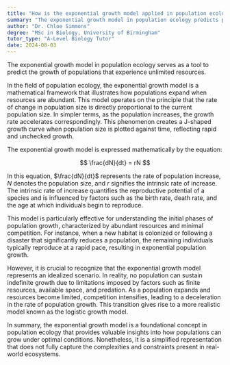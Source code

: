 ```yaml
---
title: "How is the exponential growth model applied in population ecology?"
summary: "The exponential growth model in population ecology predicts population growth under conditions of unlimited resources, highlighting how populations can increase rapidly without constraints."
author: "Dr. Chloe Simmons"
degree: "MSc in Biology, University of Birmingham"
tutor_type: "A-Level Biology Tutor"
date: 2024-08-03
---
```


The exponential growth model in population ecology serves as a tool to predict the growth of populations that experience unlimited resources.

In the field of population ecology, the exponential growth model is a mathematical framework that illustrates how populations expand when resources are abundant. This model operates on the principle that the rate of change in population size is directly proportional to the current population size. In simpler terms, as the population increases, the growth rate accelerates correspondingly. This phenomenon creates a J-shaped growth curve when population size is plotted against time, reflecting rapid and unchecked growth.

The exponential growth model is expressed mathematically by the equation:

$$
\frac{dN}{dt} = rN
$$

In this equation, $\frac{dN}{dt}$ represents the rate of population increase, $N$ denotes the population size, and $r$ signifies the intrinsic rate of increase. The intrinsic rate of increase quantifies the reproductive potential of a species and is influenced by factors such as the birth rate, death rate, and the age at which individuals begin to reproduce.

This model is particularly effective for understanding the initial phases of population growth, characterized by abundant resources and minimal competition. For instance, when a new habitat is colonized or following a disaster that significantly reduces a population, the remaining individuals typically reproduce at a rapid pace, resulting in exponential population growth.

However, it is crucial to recognize that the exponential growth model represents an idealized scenario. In reality, no population can sustain indefinite growth due to limitations imposed by factors such as finite resources, available space, and predation. As a population expands and resources become limited, competition intensifies, leading to a deceleration in the rate of population growth. This transition gives rise to a more realistic model known as the logistic growth model.

In summary, the exponential growth model is a foundational concept in population ecology that provides valuable insights into how populations can grow under optimal conditions. Nonetheless, it is a simplified representation that does not fully capture the complexities and constraints present in real-world ecosystems.
    